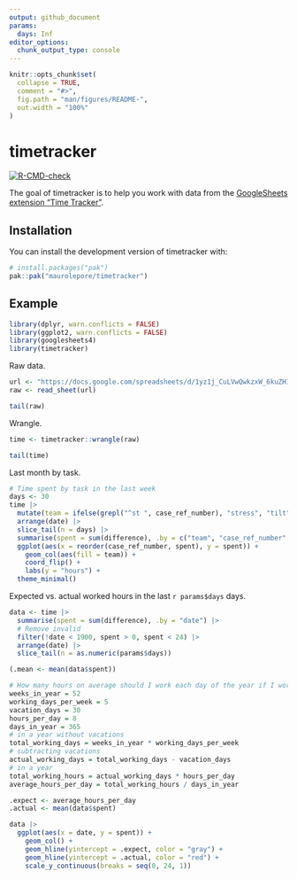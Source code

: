 ```yaml
---
output: github_document
params:
  days: Inf
editor_options: 
  chunk_output_type: console
---
```


<!-- README.md is generated from README.Rmd. Please edit that file -->

```r
knitr::opts_chunk$set(
  collapse = TRUE,
  comment = "#>",
  fig.path = "man/figures/README-",
  out.width = "100%"
)
```

# timetracker

<!-- badges: start -->
[![R-CMD-check](https://github.com/maurolepore/timetracker/actions/workflows/R-CMD-check.yaml/badge.svg)](https://github.com/maurolepore/timetracker/actions/workflows/R-CMD-check.yaml)
<!-- badges: end -->

The goal of timetracker is to help you work with data from the [GoogleSheets
extension "Time
Tracker"](https://workspace.google.com/marketplace/app/time_tracker/182790105381).

## Installation

You can install the development version of timetracker with:

```r
# install.packages("pak")
pak::pak("maurolepore/timetracker")
```

## Example

```r
library(dplyr, warn.conflicts = FALSE)
library(ggplot2, warn.conflicts = FALSE)
library(googlesheets4)
library(timetracker)
```

Raw data.

```r
url <- "https://docs.google.com/spreadsheets/d/1yz1j_CuLVwQwkzxW_6kuZH1mCEWuD-n-rCy70aORyc0/edit?usp=sharing"
raw <- read_sheet(url)

tail(raw)
```

Wrangle.

```r
time <- timetracker::wrangle(raw)

tail(time)
```

Last month by task.

```r
# Time spent by task in the last week
days <- 30
time |>
  mutate(team = ifelse(grepl("^st ", case_ref_number), "stress", "tilt")) |>
  arrange(date) |> 
  slice_tail(n = days) |> 
  summarise(spent = sum(difference), .by = c("team", "case_ref_number", "date")) |> 
  ggplot(aes(x = reorder(case_ref_number, spent), y = spent)) + 
    geom_col(aes(fill = team)) +
    coord_flip() +
    labs(y = "hours") +
  theme_minimal()
```

Expected vs. actual worked hours in the last `r params$days` days.

```r
data <- time |>
  summarise(spent = sum(difference), .by = "date") |>
  # Remove invalid
  filter(!date < 1900, spent > 0, spent < 24) |> 
  arrange(date) |> 
  slice_tail(n = as.numeric(params$days))

(.mean <- mean(data$spent))

# How many hours on average should I work each day of the year if I work 5 days a week, 8 hours each day, and have 30 vacation days?
weeks_in_year = 52
working_days_per_week = 5
vacation_days = 30
hours_per_day = 8
days_in_year = 365
# in a year without vacations
total_working_days = weeks_in_year * working_days_per_week
# subtracting vacations
actual_working_days = total_working_days - vacation_days
# in a year
total_working_hours = actual_working_days * hours_per_day
average_hours_per_day = total_working_hours / days_in_year

.expect <- average_hours_per_day
.actual <- mean(data$spent)

data |> 
  ggplot(aes(x = date, y = spent)) + 
    geom_col() +
    geom_hline(yintercept = .expect, color = "gray") +
    geom_hline(yintercept = .actual, color = "red") +
    scale_y_continuous(breaks = seq(0, 24, 1))
```





